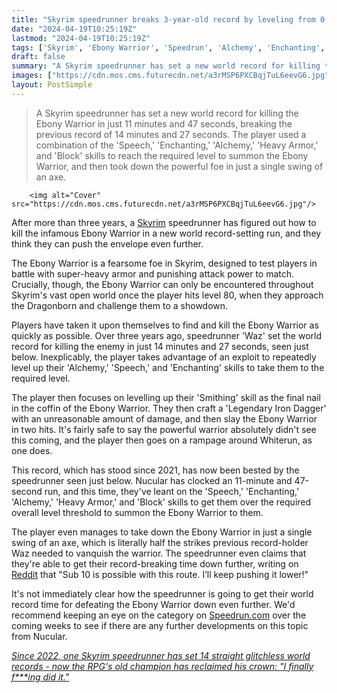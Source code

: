 ```yaml
---
title: "Skyrim speedrunner breaks 3-year-old record by leveling from 0 to 80 and killing the RPG's infamous Ebony Warrior in just under 12 minutes"
date: "2024-04-19T10:25:19Z"
lastmod: "2024-04-19T10:25:19Z"
tags: ['Skyrim', 'Ebony Warrior', 'Speedrun', 'Alchemy', 'Enchanting', 'Smithing', 'Speech', 'Heavy Armor', 'Block', 'Legendary Iron Dagger']
draft: false
summary: "A Skyrim speedrunner has set a new world record for killing the Ebony Warrior in just 11 minutes and 47 seconds, breaking the previous record of 14 minutes and 27 seconds. The player used a combination of the 'Speech,' 'Enchanting,' 'Alchemy,' 'Heavy Armor,' and 'Block' skills to reach the required level to summon the Ebony Warrior, and then took down the powerful foe in just a single swing of an axe."
images: ["https://cdn.mos.cms.futurecdn.net/a3rMSP6PXCBqjTuL6eevG6.jpg"]
layout: PostSimple
---
```

> A Skyrim speedrunner has set a new world record for killing the Ebony Warrior in just 11 minutes and 47 seconds, breaking the previous record of 14 minutes and 27 seconds. The player used a combination of the 'Speech,' 'Enchanting,' 'Alchemy,' 'Heavy Armor,' and 'Block' skills to reach the required level to summon the Ebony Warrior, and then took down the powerful foe in just a single swing of an axe.


        <img alt="Cover" src="https://cdn.mos.cms.futurecdn.net/a3rMSP6PXCBqjTuL6eevG6.jpg"/>
        
After more than three years, a [Skyrim](https://www.gamesradar.com/skyrim-guide/) speedrunner has figured out how to kill the infamous Ebony Warrior in a new world record-setting run, and they think they can push the envelope even further.

The Ebony Warrior is a fearsome foe in Skyrim, designed to test players in battle with super-heavy armor and punishing attack power to match. Crucially, though, the Ebony Warrior can only be encountered throughout Skyrim's vast open world once the player hits level 80, when they approach the Dragonborn and challenge them to a showdown.

Players have taken it upon themselves to find and kill the Ebony Warrior as quickly as possible. Over three years ago, speedrunner 'Waz' set the world record for killing the enemy in just 14 minutes and 27 seconds, seen just below. Inexplicably, the player takes advantage of an exploit to repeatedly level up their 'Alchemy,' 'Speech,' and 'Enchanting' skills to take them to the required level.

The player then focuses on levelling up their 'Smithing' skill as the final nail in the coffin of the Ebony Warrior. They then craft a 'Legendary Iron Dagger' with an unreasonable amount of damage, and then slay the Ebony Warrior in two hits. It's fairly safe to say the powerful warrior absolutely didn't see this coming, and the player then goes on a rampage around Whiterun, as one does.

This record, which has stood since 2021, has now been bested by the speedrunner seen just below. Nucular has clocked an 11-minute and 47-second run, and this time, they've leant on the 'Speech,' 'Enchanting,' 'Alchemy,' 'Heavy Armor,' and 'Block' skills to get them over the required overall level threshold to summon the Ebony Warrior to them.

The player even manages to take down the Ebony Warrior in just a single swing of an axe, which is literally half the strikes previous record-holder Waz needed to vanquish the warrior. The speedrunner even claims that they're able to get their record-breaking time down further, writing on [Reddit](https://www.reddit.com/r/speedrun/comments/1c7d3uk/skyrim_ebony_warrior_in_1147_by_me_prev_1427_by/?utm_source=share&utm_medium=web2x&context=3) that "Sub 10 is possible with this route. I’ll keep pushing it lower!"

It's not immediately clear how the speedrunner is going to get their world record time for defeating the Ebony Warrior down even further. We'd recommend keeping an eye on the category on [Speedrun.com](https://www.speedrun.com/skyrim?h=ebony-warrior&x=mke1g3j2) over the coming weeks to see if there are any further developments on this topic from Nucular.

[<em>Since 2022, one Skyrim speedrunner has set 14 straight glitchless world records - now the RPG's old champion has reclaimed his crown: "I finally f***ing did it."</em>](https://www.gamesradar.com/since-2022-one-skyrim-speedrunner-has-set-14-straight-glitchless-world-records-now-the-rpgs-old-champion-has-reclaimed-his-crown-i-finally-fing-did-it/)
        